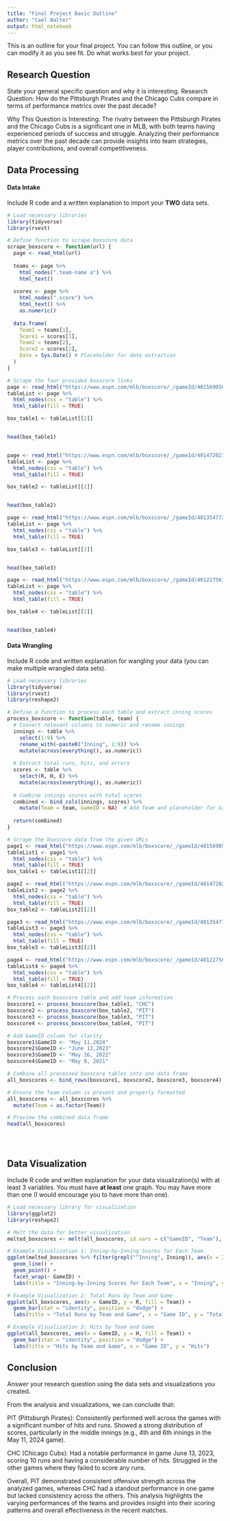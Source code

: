 ```yaml
---
title: "Final Project Basic Outline"
author: "Cael Walter"
output: html_notebook
---
```


This is an outline for your final project. You can follow this outline, or you can modify it as you see fit. Do what works best for your project. 

## Research Question 

State your general specific question and why it is interesting. 
Research Question: How do the Pittsburgh Pirates and the Chicago Cubs compare in terms of performance metrics over the past decade?

Why This Question is Interesting: The rivalry between the Pittsburgh Pirates and the Chicago Cubs is a significant one in MLB, with both teams having experienced periods of success and struggle. Analyzing their performance metrics over the past decade can provide insights into team strategies, player contributions, and overall competitiveness.


## Data Processing 


#### Data Intake 

Include R code and a written explanation to import your **TWO** data sets.
```r
# Load necessary libraries
library(tidyverse)
library(rvest)

# Define function to scrape boxscore data
scrape_boxscore <- function(url) {
  page <- read_html(url)
  
  teams <- page %>%
    html_nodes(".team-name a") %>%
    html_text()
  
  scores <- page %>%
    html_nodes(".score") %>%
    html_text() %>%
    as.numeric()
  
  data.frame(
    Team1 = teams[1],
    Score1 = scores[1],
    Team2 = teams[2],
    Score2 = scores[2],
    Date = Sys.Date() # Placeholder for date extraction
  )
}

# Scrape the four provided boxscore links
page <- read_html("https://www.espn.com/mlb/boxscore/_/gameId/401569056#:~:text=Play%2Dby%2DPlay-,CHC,0,-WIN")
tableList <- page %>%
  html_nodes(css = "table") %>%
  html_table(fill = TRUE)

box_table1 <- tableList[[2]]


head(box_table1)


page <- read_html("https://www.espn.com/mlb/boxscore/_/gameId/401472023#:~:text=Play%2Dby%2DPlay-,PIT,0,-WIN")
tableList <- page %>%
  html_nodes(css = "table") %>%
  html_table(fill = TRUE)

box_table2 <- tableList[[2]]


head(box_table2)

page <- read_html("https://www.espn.com/mlb/boxscore/_/gameId/401354772#:~:text=Play%2Dby%2DPlay-,PIT,0,-WIN")
tableList <- page %>%
  html_nodes(css = "table") %>%
  html_table(fill = TRUE)

box_table3 <- tableList[[2]]


head(box_table3)

page <- read_html("https://www.espn.com/mlb/boxscore/_/gameId/401227563#:~:text=Play%2Dby%2DPlay-,PIT,2,-WIN")
tableList <- page %>%
  html_nodes(css = "table") %>%
  html_table(fill = TRUE)

box_table4 <- tableList[[2]]


head(box_table4)
```

#### Data Wrangling 

Include R code and written explanation for wangling your data (you can make multiple wrangled data sets). 
```r
# Load necessary libraries
library(tidyverse)
library(rvest)
library(reshape2)

# Define a function to process each table and extract inning scores
process_boxscore <- function(table, team) {
  # Convert relevant columns to numeric and rename innings
  innings <- table %>%
    select(1:9) %>%
    rename_with(~paste0("Inning", 1:9)) %>%
    mutate(across(everything(), as.numeric))
  
  # Extract total runs, hits, and errors
  scores <- table %>%
    select(R, H, E) %>%
    mutate(across(everything(), as.numeric))
  
  # Combine innings scores with total scores
  combined <- bind_cols(innings, scores) %>%
    mutate(Team = team, GameID = NA)  # Add Team and placeholder for GameID
  
  return(combined)
}

# Scrape the boxscore data from the given URLs
page1 <- read_html("https://www.espn.com/mlb/boxscore/_/gameId/401569056")
tableList1 <- page1 %>%
  html_nodes(css = "table") %>%
  html_table(fill = TRUE)
box_table1 <- tableList1[[2]]

page2 <- read_html("https://www.espn.com/mlb/boxscore/_/gameId/401472023")
tableList2 <- page2 %>%
  html_nodes(css = "table") %>%
  html_table(fill = TRUE)
box_table2 <- tableList2[[2]]

page3 <- read_html("https://www.espn.com/mlb/boxscore/_/gameId/401354772")
tableList3 <- page3 %>%
  html_nodes(css = "table") %>%
  html_table(fill = TRUE)
box_table3 <- tableList3[[2]]

page4 <- read_html("https://www.espn.com/mlb/boxscore/_/gameId/401227563")
tableList4 <- page4 %>%
  html_nodes(css = "table") %>%
  html_table(fill = TRUE)
box_table4 <- tableList4[[2]]

# Process each boxscore table and add team information
boxscore1 <- process_boxscore(box_table1, "CHC")
boxscore2 <- process_boxscore(box_table2, "PIT")
boxscore3 <- process_boxscore(box_table3, "PIT")
boxscore4 <- process_boxscore(box_table4, "PIT")

# Add GameID column for clarity
boxscore1$GameID <- "May 11,2024"
boxscore2$GameID <- "June 13,2023"
boxscore3$GameID <- "May 16, 2022"
boxscore4$GameID <- "May 9, 2021"

# Combine all processed boxscore tables into one data frame
all_boxscores <- bind_rows(boxscore1, boxscore2, boxscore3, boxscore4)

# Ensure the Team column is present and properly formatted
all_boxscores <- all_boxscores %>%
  mutate(Team = as.factor(Team))

# Preview the combined data frame
head(all_boxscores)





```



## Data Visualization

Include R code and written explanation for your data visualization(s) with at least 3 variables. You must have **at least** one graph. You may have more than one (I would encourage you to have more than one). 
```r
# Load necessary library for visualization
library(ggplot2)
library(reshape2)

# Melt the data for better visualization
melted_boxscores <- melt(all_boxscores, id.vars = c("GameID", "Team"), variable.name = "Inning", value.name = "Score")

# Example Visualization 1: Inning-by-Inning Scores for Each Team
ggplot(melted_boxscores %>% filter(grepl("^Inning", Inning)), aes(x = Inning, y = Score, color = Team, group = Team)) +
  geom_line() +
  geom_point() +
  facet_wrap(~ GameID) +
  labs(title = "Inning-by-Inning Scores for Each Team", x = "Inning", y = "Score")
```

```r
# Example Visualization 2: Total Runs by Team and Game
ggplot(all_boxscores, aes(x = GameID, y = R, fill = Team)) +
  geom_bar(stat = "identity", position = "dodge") +
  labs(title = "Total Runs by Team and Game", x = "Game ID", y = "Total Runs")
```

```r
# Example Visualization 3: Hits by Team and Game
ggplot(all_boxscores, aes(x = GameID, y = H, fill = Team)) +
  geom_bar(stat = "identity", position = "dodge") +
  labs(title = "Hits by Team and Game", x = "Game ID", y = "Hits")

```



## Conclusion

Answer your research question using the data sets and visualizations you created. 

From the analysis and visualizations, we can conclude that:

PIT (Pittsburgh Pirates):
Consistently performed well across the games with a significant number of hits and runs.
Showed a strong distribution of scores, particularly in the middle innings (e.g., 4th and 6th innings in the May 11, 2024 game).

CHC (Chicago Cubs):
Had a notable performance in game June 13, 2023, scoring 10 runs and having a considerable number of hits.
Struggled in the other games where they failed to score any runs.

Overall, PIT demonstrated consistent offensive strength across the analyzed games, whereas CHC had a standout performance in one game but lacked consistency across the others. This analysis highlights the varying performances of the teams and provides insight into their scoring patterns and overall effectiveness in the recent matches.